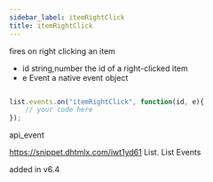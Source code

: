```yaml
---
sidebar_label: itemRightClick
title: itemRightClick
---
```



          


<Short>
 fires on right clicking an item


</Short>



- id   		string,number			the id of a right-clicked item
- e			Event					a native event object


~~~js

list.events.on("itemRightClick", function(id, e){
    // your code here
});


~~~
 api_event

<Descr>



</Descr>


 https://snippet.dhtmlx.com/iwt1yd61	List. List Events

 added in v6.4
